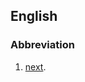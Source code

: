 ==English==

===Abbreviation===
{{rfc-header|Abbreviation}}
{{head|en|abbreviation}}

# {{context|Internet slang|text messaging|lang=en}} [[next]].